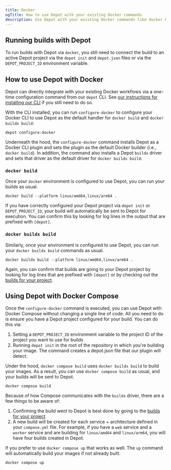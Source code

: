 ```yaml
---
title: Docker
ogTitle: How to use Depot with your existing Docker commands
description: Use Depot with your existing Docker commands like docker build, docker buildx build, and docker compose build, with our depot configure-docker command.
---
```


## Running builds with Depot

To run builds with Depot via `docker`, you still need to connect the build to an active Depot project via the `depot init` and `depot.json` files or via the `DEPOT_PROJECT_ID` environment variable.

## How to use Depot with Docker

Depot can directly integrate with your existing Docker workflows via a one-time configuration command from our `depot` CLI. See [our instructions for installing our CLI](/docs/cli/installation) if you still need to do so.

With the CLI installed, you can run `configure-docker` to configure your Docker CLI to use Depot as the default handler for `docker build` and `docker buildx build`:

```shell
depot configure-docker
```

Underneath the hood, the `configure-docker` command installs Depot as a Docker CLI plugin and sets the plugin as the default Docker builder (i.e., `docker build`). In addition, the command also installs a Depot `buildx` driver and sets that driver as the default driver for `docker buildx build`.

### `docker build`

Once your `docker` environment is configured to use Depot, you can run your builds as usual.

```shell
docker build --platform linux/amd64,linux/arm64 .
```

If you have correctly configured your Depot project via `depot init` or `DEPOT_PROJECT_ID`, your build will automatically be sent to Depot for execution. You can confirm this by looking for log lines in the output that are prefixed with `[depot]`.

### `docker buildx build`

Similarly, once your environment is configured to use Depot, you can run your `docker buildx build` commands as usual.

```shell
docker buildx build --platform linux/amd64,linux/arm64 .
```

Again, you can confirm that builds are going to your Depot project by looking for log lines that are prefixed with `[depot]` or by checking out the [builds for your project](/orgs).

## Using Depot with Docker Compose

Once the `configure-docker` command is executed, you can use Depot with Docker Compose without changing a single line of code. All you need to do is ensure you have a Depot project configured for your build. You can do this via:

1. Setting a `DEPOT_PROJECT_ID` environment variable to the project ID of the project you want to use for builds
2. Running `depot init` in the root of the repository in which you're building your image. The command creates a depot.json file that our plugin will detect.

Under the hood, `docker compose build` uses `docker buildx build` to build your images. As a result, you can use `docker compose build` as usual, and your builds will be sent to Depot.

```shell
docker compose build
```

Because of how Compose communicates with the `buildx` driver, there are a few things to be aware of:

1. Confirming the build went to Depot is best done by going to the [builds for your project](/orgs)
2. A new build will be created for each service + architecture defined in your `compose.yml` file. For example, if you have a `web` service and a `worker` service and are building for `linux/amd64` and `linux/arm64`, you will have four builds created in Depot.

If you prefer to use `docker compose up` that works as well. The `up` command will automatically build your images if not already built.

```shell
docker compose up
```
